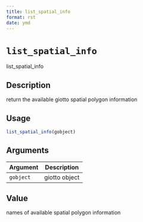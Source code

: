 ```yaml
--- 
title: list_spatial_info 
format: rst 
date: ymd 
--- 
```

# `list_spatial_info`

list_spatial_info


## Description

return the available giotto spatial polygon information


## Usage

```r
list_spatial_info(gobject)
```


## Arguments

Argument      |Description
------------- |----------------
`gobject`     |     giotto object


## Value

names of available spatial polygon information


